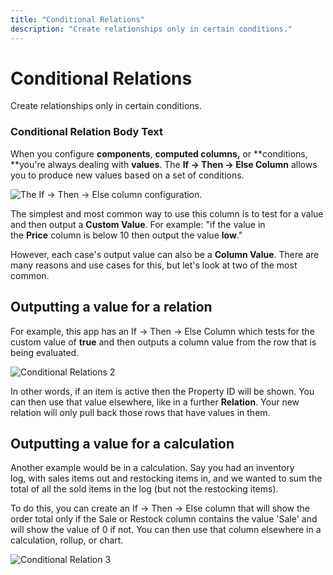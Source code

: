 ```yaml
---
title: "Conditional Relations"
description: "Create relationships only in certain conditions."
---
```


# Conditional Relations

Create relationships only in certain conditions.

### Conditional Relation Body Text

When you configure **components**, **computed columns,** or **conditions, **you're always dealing with **values**. The **If → Then → Else Column** allows you to produce new values based on a set of conditions. 



![The If -> Then -> Else column configuration. ](https://images.ctfassets.net/yreygbm72t08/5MSRPyT85UJYqCTJ1Zqq13/5d38af414d1c0f1dba885f0952275fcd/CleanShot_2024-10-22_at_3_.42.31_2x.png)



The simplest and most common way to use this column is to test for a value and then output a **Custom Value**. For example: "if the value in the **Price** column is below 10 then output the value **low**."

However, each case's output value can also be a **Column Value**. There are many reasons and use cases for this, but let's look at two of the most common.

## Outputting a value for a relation

For example, this app has an If → Then → Else Column which tests for the custom value of **true** and then outputs a column value from the row that is being evaluated.



![Conditional Relations 2](https://images.ctfassets.net/yreygbm72t08/3ju3D0liGZbUkxV3idQ3ES/3f6f8a92e0fbdab8bccbd387bcf20db8/CleanShot_2024-10-22_at_3_.47.11_2x.png)



In other words, if an item is active then the Property ID will be shown. You can then use that value elsewhere, like in a further **Relation**. Your new relation will only pull back those rows that have values in them.

## Outputting a value for a calculation

Another example would be in a calculation. Say you had an inventory log, with sales items out and restocking items in, and we wanted to sum the total of all the sold items in the log (but not the restocking items).

To do this, you can create an If → Then → Else column that will show the order total only if the Sale or Restock column contains the value 'Sale' and will show the value of 0 if not. You can then use that column elsewhere in a calculation, rollup, or chart.



![Conditional Relation 3](https://images.ctfassets.net/yreygbm72t08/3npKlGsaKUhmLouaOxsIWP/6b6ee15c548af82cf0d0dd81968e1b48/CleanShot_2024-10-28_at_8_.52.50_2x.png)





